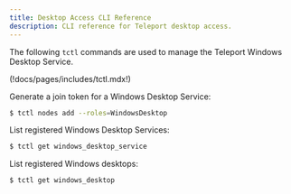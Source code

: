 ```yaml
---
title: Desktop Access CLI Reference
description: CLI reference for Teleport desktop access.
---
```


The following `tctl` commands are used to manage the Teleport Windows Desktop
Service.

(!docs/pages/includes/tctl.mdx!)

Generate a join token for a Windows Desktop Service:

```sh
$ tctl nodes add --roles=WindowsDesktop
```

List registered Windows Desktop Services:

```sh
$ tctl get windows_desktop_service
```

List registered Windows desktops:

```sh
$ tctl get windows_desktop
```
